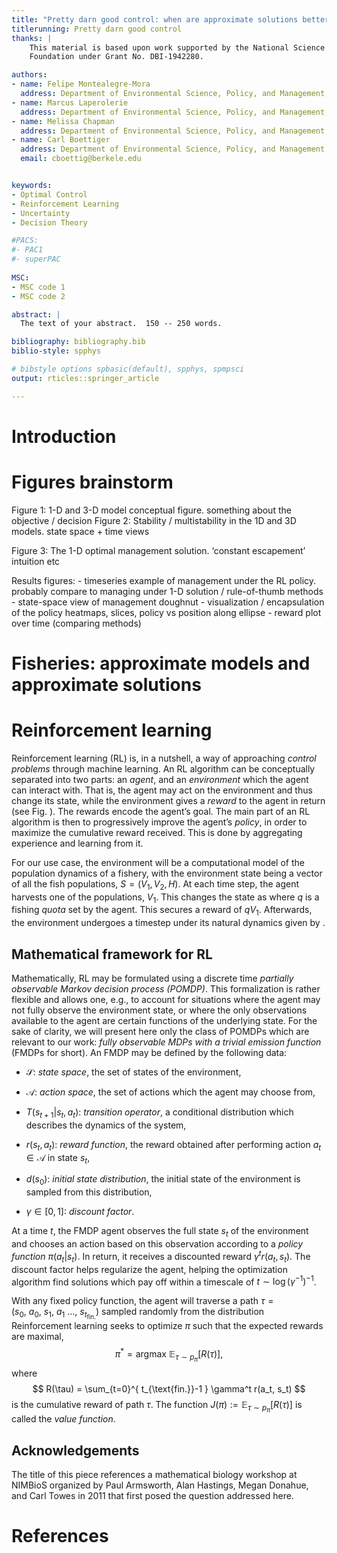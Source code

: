 ```yaml
---
title: "Pretty darn good control: when are approximate solutions better than approximate models"
titlerunning: Pretty darn good control
thanks: | 
    This material is based upon work supported by the National Science
    Foundation under Grant No. DBI-1942280. 

authors: 
- name: Felipe Montealegre-Mora
  address: Department of Environmental Science, Policy, and Management, University of California, Berkeley
- name: Marcus Laperolerie
  address: Department of Environmental Science, Policy, and Management, University of California, Berkeley
- name: Melissa Chapman
  address: Department of Environmental Science, Policy, and Management, University of California, Berkeley
- name: Carl Boettiger
  address: Department of Environmental Science, Policy, and Management, University of California, Berkeley
  email: cboettig@berkele.edu 


keywords:
- Optimal Control
- Reinforcement Learning
- Uncertainty
- Decision Theory

#PACS: 
#- PAC1
#- superPAC
    
MSC:
- MSC code 1
- MSC code 2

abstract: |
  The text of your abstract.  150 -- 250 words.

bibliography: bibliography.bib
biblio-style: spphys

# bibstyle options spbasic(default), spphys, spmpsci
output: rticles::springer_article

---
```


# Introduction {#intro}

<!-- Your text comes here. Separate text sections with \cite{Mislevy06Cog}. -->


# Figures brainstorm

Figure 1: 1-D and 3-D model conceptual figure. something about the objective / decision
Figure 2: Stability / multistability in the 1D and 3D models.  state space + time views

Figure 3: The 1-D optimal management solution.  'constant escapement' intuition etc

Results figures:
- timeseries example of management under the RL policy.  probably compare to managing under 1-D solution / rule-of-thumb methods
- state-space view of management doughnut 
- visualization / encapsulation of the policy heatmaps, slices, policy vs position along ellipse 
- reward plot over time (comparing methods)

# Fisheries: approximate models and approximate solutions

<!-- Introduce the 1D and 3D models, and have Figure 1 already here. -->


# Reinforcement learning {#sec:DRL}

Reinforcement learning (RL) is, in a nutshell, a way of approaching *control problems* through machine learning.
An RL algorithm can be conceptually separated into two parts: an *agent*, and an *environment* which the agent can interact with.
That is, the agent may act on the environment and thus change its state, while the environment gives a *reward* to the agent in return (see Fig. \ref{tbd}).
The rewards encode the agent's goal.
The main part of an RL algorithm is then to progressively improve the agent's *policy*, in order to maximize the cumulative reward received. 
This is done by aggregating experience and learning from it.

<!-- The *environment* is commonly a computer simulation, although it sometimes can be a real world system.
The *agent*, on the other hand, is a computer program which interacts with the environment. -->

For our use case, the environment will be a computational model of the population dynamics of a fishery, with the environment state being a vector of all the fish populations, $S=(V_1, V_2, H)$.
At each time step, the agent harvests one of the populations, $V_1$. 
This changes the state as
\begin{align*}
  (V_1,\ V_2,\ H) \mapsto ((1-q)V_1,\ V_2,\ H),
\end{align*}
where $q$ is a fishing *quota* set by the agent. 
This secures a reward of $qV_1$.
Afterwards, the environment undergoes a timestep under its natural dynamics given by \eqref{eq:3d model}.

## Mathematical framework for RL

Mathematically, RL may be formulated using a discrete time *partially observable Markov decision process (POMDP)*.
This formalization is rather flexible and allows one, e.g., to account for situations where the agent may not fully observe the environment state, or where the only observations available to the agent are certain functions of the underlying state.
For the sake of clarity, we will present here only the class of POMDPs which are relevant to our work: *fully observable MDPs with a trivial emission function* (FMDPs for short).
An FMDP may be defined by the following data:

- $\mathcal{S}$: *state space*, the set of states of the environment,

- $\mathcal{A}$: *action space*, the set of actions which the agent may choose from,

- $T(s_{t+1}|s_t, a_t)$: *transition operator*, a conditional distribution which describes the dynamics of the system,

- $r(s_t, a_t)$: *reward function*, the reward obtained after performing action $a_t\in\mathcal{A}$ in state $s_t$,

- $d(s_0)$: *initial state distribution*, the initial state of the environment is sampled from this distribution,

- $\gamma\in[0,1]$: *discount factor*.

At a time $t$, the FMDP agent observes the full state $s_t$ of the environment and chooses an action based on this observation according to a *policy function* $\pi(a_t | s_t)$.
In return, it receives a discounted reward $\gamma^t r(a_t, s_t)$.
The discount factor helps regularize the agent, helping the optimization algorithm find solutions which pay off within a timescale of $t \sim \log(\gamma^{-1})^{-1}$.

With any fixed policy function, the agent will traverse a path 
$\tau=(s_0,\ a_0,\ s_1,\ a_1\ \dots,\ s_{t_{\text{fin.}}})$ 
sampled randomly from the distribution
\begin{align*}
  p_\pi(\tau) = 
  d(s_0) \prod_{t=0}^{ t_{\text{fin.}}-1 }
  \pi( a_t | s_t ) T( s_{t+1} | s_t, a_t ).
\end{align*}
Reinforcement learning seeks to optimize $\pi$ such that the expected rewards are maximal,
$$  
  \pi^* = \mathrm{argmax}\ \mathbb{E}_{\tau\sim p_\pi}[R(\tau)],
$$
where
$$
  R(\tau) = \sum_{t=0}^{ t_{\text{fin.}}-1 } \gamma^t r(a_t, s_t)
$$
is the cumulative reward of path $\tau$.
The function $J(\pi):=\mathbb{E}_{\tau\sim p_\pi}[R(\tau)]$ is called the *value function*.

## Acknowledgements

The title of this piece references a mathematical biology workshop at NIMBioS
organized by Paul Armsworth, Alan Hastings, Megan Donahue, and Carl Towes in
2011 that first posed the question addressed here.

# References

